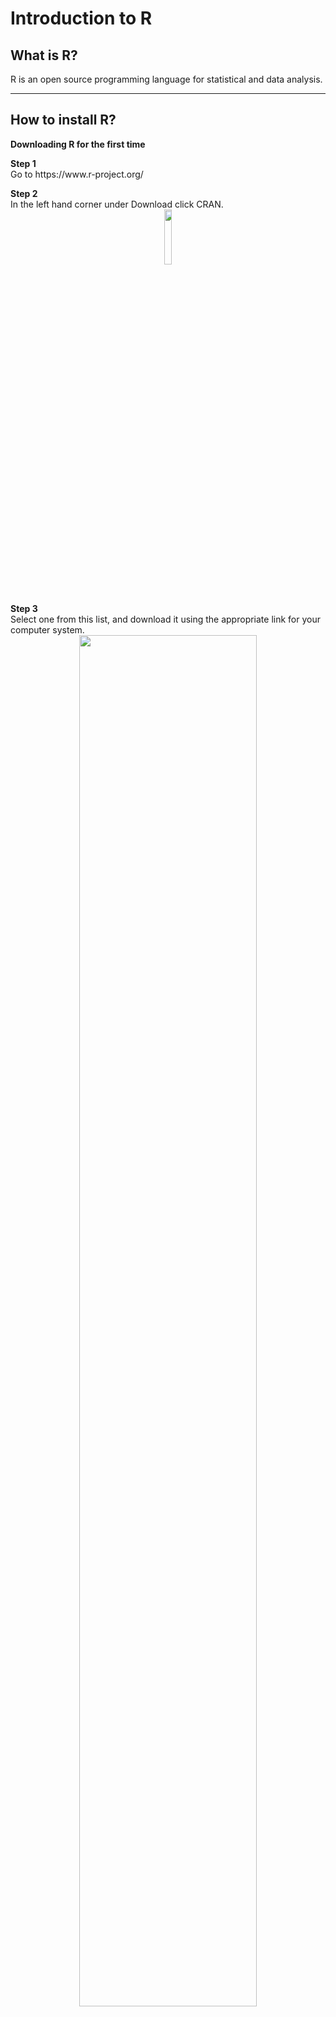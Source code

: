 # Introduction to R {#ch2_instalation}

## What is R?

R is an open source programming language for statistical and data analysis.

---


## How to install R?

**Downloading R for the first time**
<br/>

**Step 1**<br/>
Go to https://www.r-project.org/
<br/>

**Step 2**<br/>
In the left hand corner under Download click CRAN.
<center>
<img src="D:\OneDrive - University of Vermont\Curriculum\19_ Personal webpage\book_R_ecologia_Rios\figures\step1.jpg" width="15%" style="display: block; margin: auto;" />
</center>

<br/>

**Step 3**<br/>
Select one from this list, and download it using the appropriate link for your computer system.
<center>
<img src="D:\OneDrive - University of Vermont\Curriculum\19_ Personal webpage\book_R_ecologia_Rios\figures\step3.jpg" width="75%" style="display: block; margin: auto;" />
</center>

<br/>

**Step 4**<br/>
Click base.
<center>
<img src="D:\OneDrive - University of Vermont\Curriculum\19_ Personal webpage\book_R_ecologia_Rios\figures\step4.jpg" width="75%" style="display: block; margin: auto;" />
</center>

<br/>

**Step 5**<br/>
Download R and follow the typical downloading and installation prompts associated with your computer. system
<center>
<img src="D:\OneDrive - University of Vermont\Curriculum\19_ Personal webpage\book_R_ecologia_Rios\figures\step5.jpg" width="75%" style="display: block; margin: auto;" />
</center>
<br/>
<br/>

---


## How to install RStudio?


**Downloading R Studio for the first time.**
<br/>

**Step 1**  
Go to https://www.rstudio.com/
<br/>
<br/>

**Step 2**  
Scroll down and click on **Download Free Desktop IDE**
<center>
<img src="D:\OneDrive - University of Vermont\Curriculum\19_ Personal webpage\book_R_ecologia_Rios\figures\step7.jpg">
</center>
<br/>
<br/>

**Step 3**  
Pick a version. Free has all of the tools you will need for this course.
<center>
<img src="D:\OneDrive - University of Vermont\Curriculum\19_ Personal webpage\book_R_ecologia_Rios\figures\step8.jpg">
</center>
<br/>
<br/>

**Step 4**  
Select one from this list. Download and install it using the appropriate link for your computer system.
<center>
<img src="D:\OneDrive - University of Vermont\Curriculum\19_ Personal webpage\book_R_ecologia_Rios\figures\step9.jpg">
</center>
<br/>
<br/>

**YAY! You are now ready to explore the unlimited world of Statistics!!!**
<br/>
<br/>